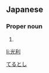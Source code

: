 ==Japanese==
{{ja-kanjitab|光|利}}

===Proper noun===
{{ja-pos|proper|てるとし}}

# {{given name|male|lang=ja}}

[[Category:Japanese male given names|てるとし]]

[[li:光利]]
